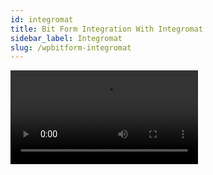 ```yaml
---
id: integromat
title: Bit Form Integration With Integromat 
sidebar_label: Integromat
slug: /wpbitform-integromat
---
```


<Video youtube src="myB_pia6bBM" /> 
<br/>

***Integromat*** is the 3rd party app that allows Bit Form to connect with different kinds of apps to transfer data in no matter of time. Creating a new scenario, you are capable of controlling the entire workflow. You have to configure Integromat with Bit Form & the rest of the work will be done when any submission occurs.

## Connecting Apps:  
1. At first, select any existing form or create any form to use the webhook integration.

 <Image src="Integromat/1_Select Form-Bit Form" alt="Integromat" w="1020" h="300" />

2. Follow the path: ***Settings => Integration => Select Integromat.*** Then set the related name of integration.

 <Image src="Integromat/2_Select Integromate-Bit Form" alt="Integromat" w="1020" h="300" />

 <Image src="Integromat/3_Integration Name-Bit Form" alt="Integromat" w="1020" h="300" />

3. Now, go to Integromat dashboard & click on  ***Create a new scenario***.

 <Image src="Integromat/4_Create Scenario-Bit Form" alt="Integromat" w="1020" h="300" />

4. Search & select webhook. You have to configure the webhook to connect with Bit Form.

 <Image src="Integromat/5_Search Webhook-Bit Form" alt="Integromat" w="1020" h="300" />

5. Click on ***Custom webhook***, then press the ***Add*** button. Now give your webhook a related name. After clicking ***Save***, Integromate will automatically generate a URL. & you have to copy that link & paste it on the ***Link*** field on the integration settings page. Now set the method option. Then add URL parameter as key & value pair. In the parameter option, select the form field name to send data.

 <Image src="Integromat/6_Create Custom Webhook-Bit Form " alt="Integromat" w="1020" h="300" />

 <Image src="Integromat/7_Add Webhook Bit Form" alt="Integromat" w="1020" h="300" />

 <Image src="Integromat/8_Webhook name-Bit Form" alt="Integromat" w="1020" h="300" />

 <Image src="Integromat/9_Copy URL-Bit Form" alt="Integromat" w="1020" h="300" />

 <Image src="Integromat/10_Paste URL-Bit Form" alt="Integromat" w="1020" h="300" />

6. Now, click on ***Test Webhook*** to test if the webhook is connected to Integromat or not. If the connection is successful, you will see ***webhook executed successfully*** on Bit Form. Also can view ***Successfully determined*** on the Integromat page

 <Image src="Integromat/11_Test Webhook -Bit Form" alt="Integromat" w="1020" h="300" />

 <Image src="Integromat/12.1_Successfull-Bit Form" alt="Integromat" w="1020" h="300" />

## Connecting Apps 
1. After a successful configuration, add the module you want to integrate with Bit Form. For example – we have chosen ***Google Sheet***.
  
 <Image src="Integromat/13_Search another module-Bit Form" alt="Integromat" w="1020" h="250" />

2. Set any action that will be performed on the sheet & configure it. Select the spreadsheet & sheet name you have already created on your google sheet account.

 <Image src="Integromat/14_Google sheet-Bit Form" alt="Integromat" w="1020" h="300" />

 <Image src="Integromat/15_Select SpreadSheet-Bit Form" alt="Integromat" w="1020" h="300" />

3. In the value section, select the column name you have created earlier on google sheets.

 <Image src="Integromat/16_Set Parameters-Bit Form" alt="Integromat" w="1020" h="300" />

4. Click on the ***Run once*** to activate the webhooks. Also, click on the ***Update*** button on the Integration settings page of Bit Form to save the integration. Then click on the ***Finish & Save*** button.

 <Image src="Integromat/12.2_Finish & Save-Bit Form" alt="Integromat" w="1020" h="250" />

5. However, you have to remember that how many webhooks you have created on Bit Form. For the multiple webhooks, you have to set conditions logic to run webhooks properly. Select your desired webhook and test them on Bit Form.

 <Image src="Integromat/Condirional logic-Bit Form" alt="Integromat" w="1020" h="300" />

6. Now, you are ready to transfer Bit Form data to google sheets via Integromat integration.

 <Image src="Integromat/17_Input-Bit Form" alt="Integromat" w="1020" h="300" />

 <Image src="Integromat/18" alt="Integromat" w="1020" h="300" />


<Feedback/>